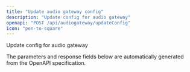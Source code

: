 ```yaml
---
title: "Update audio gateway config"
description: "Update config for audio gateway"
openapi: "POST /api/audiogateway/updateConfig"
icon: "pen-to-square"
---
```


Update config for audio gateway

<Note>
The parameters and response fields below are automatically generated from the OpenAPI specification.
</Note>
